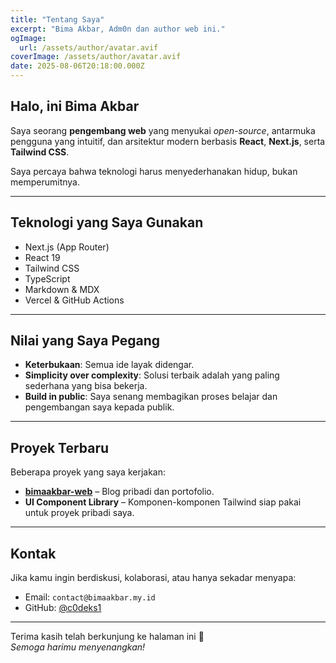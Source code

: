 ---
title: "Tentang Saya"
excerpt: "Bima Akbar, Adm0n dan author web ini."
ogImage:
  url: /assets/author/avatar.avif
coverImage: /assets/author/avatar.avif
date: 2025-08-06T20:18:00.000Z
---

## Halo, ini Bima Akbar

Saya seorang **pengembang web** yang menyukai _open-source_, antarmuka pengguna yang intuitif, dan arsitektur modern berbasis **React**, **Next.js**, serta **Tailwind CSS**.

Saya percaya bahwa teknologi harus menyederhanakan hidup, bukan memperumitnya.

---

## Teknologi yang Saya Gunakan

- Next.js (App Router)
- React 19
- Tailwind CSS
- TypeScript
- Markdown & MDX
- Vercel & GitHub Actions

---

## Nilai yang Saya Pegang

- **Keterbukaan**: Semua ide layak didengar.
- **Simplicity over complexity**: Solusi terbaik adalah yang paling sederhana yang bisa bekerja.
- **Build in public**: Saya senang membagikan proses belajar dan pengembangan saya kepada publik.

---

## Proyek Terbaru

Beberapa proyek yang saya kerjakan:

- **[bimaakbar-web](https://github.com/bimaakbar/bimaakbar-web)** – Blog pribadi dan portofolio.
- **UI Component Library** – Komponen-komponen Tailwind siap pakai untuk proyek pribadi saya.

---

## Kontak

Jika kamu ingin berdiskusi, kolaborasi, atau hanya sekadar menyapa:

- Email: `contact@bimaakbar.my.id`
- GitHub: [@c0deks1](https://github.com/c0desk1)

---

Terima kasih telah berkunjung ke halaman ini 🙏  
_Semoga harimu menyenangkan!_
